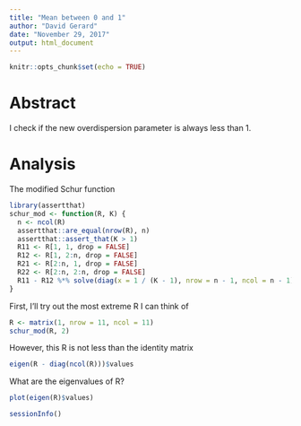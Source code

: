 ```yaml
---
title: "Mean between 0 and 1"
author: "David Gerard"
date: "November 29, 2017"
output: html_document
---
```


```r
knitr::opts_chunk$set(echo = TRUE)
```

# Abstract

I check if the new overdispersion parameter is always less than 1.

# Analysis

The modified Schur function
```r
library(assertthat)
schur_mod <- function(R, K) {
  n <- ncol(R)
  assertthat::are_equal(nrow(R), n)
  assertthat::assert_that(K > 1)
  R11 <- R[1, 1, drop = FALSE]
  R12 <- R[1, 2:n, drop = FALSE]
  R21 <- R[2:n, 1, drop = FALSE]
  R22 <- R[2:n, 2:n, drop = FALSE]
  R11 - R12 %*% solve(diag(x = 1 / (K - 1), nrow = n - 1, ncol = n - 1) + R22) %*% R21
}
```


First, I'll try out the most extreme R I can think of

```r
R <- matrix(1, nrow = 11, ncol = 11)
schur_mod(R, 2)
```

However, this R is not less than the identity matrix
```r
eigen(R - diag(ncol(R)))$values
```

What are the eigenvalues of R?
```r
plot(eigen(R)$values)
```




```r
sessionInfo()
```
